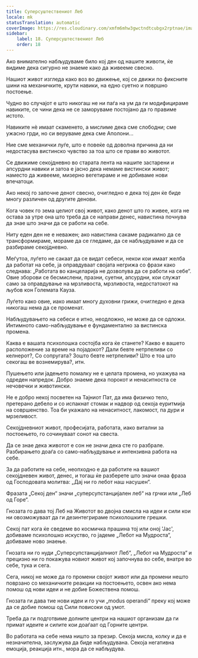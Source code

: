 ```yaml
---
title: Суперсуштествениот Леб
locale: mk
statusTranslation: automatic
coverImage: https://res.cloudinary.com/xmfm6mhw3gwctndtcubgx2rptnae/image/upload/v1740468922/small_cover_tratado_de_psicologia_revolucionaria_a4c0dca4e0.webp
sidebar:
    label: 18. Суперсуштествениот Леб
    order: 18
---
```

Ако внимателно набљудуваме било кој ден од нашите животи, ќе видиме дека сигурно не знаеме како да живееме свесно.

Нашиот живот изгледа како воз во движење, кој се движи по фиксните шини на механичките, крути навики, на едно суетно и површно постоење.

Чудно во случајот е што никогаш не ни паѓа на ум да ги модифицираме навиките, се чини дека не се заморуваме постојано да го правиме истото.

Навиките нè имаат скаменето, а мислиме дека сме слободни; сме ужасно грди, но си веруваме дека сме Аполони...

Ние сме механички луѓе, што е повеќе од доволна причина да ни недостасува вистинско чувство за тоа што се прави во животот.

Се движиме секојдневно во старата лента на нашите застарени и апсурдни навики и затоа е јасно дека немаме вистински живот; наместо да живееме, мизерно вегетираме и не добиваме нови впечатоци.

Ако некој го започне денот свесно, очигледно е дека тој ден ќе биде многу различен од другите денови.

Кога човек го зема целиот свој живот, како денот што го живее, кога не остава за утре она што треба да се направи денес, навистина почнува да знае што значи да се работи на себе.

Ниту еден ден не е неважен; ако навистина сакаме радикално да се трансформираме, мораме да се гледаме, да се набљудуваме и да се разбираме секојдневно.

Меѓутоа, луѓето не сакаат да се видат себеси, некои кои имаат желба да работат на себе, ја оправдуваат својата негрижа со фрази како следнава: „Работата во канцеларија не дозволува да се работи на себе“. Овие зборови се бесмислени, празни, суетни, апсурдни, кои служат само за оправдување на мрзливоста, мрзливоста, недостатокот на љубов кон Големата Кауза.

Луѓето како овие, иако имаат многу духовни грижи, очигледно е дека никогаш нема да се променат.

Набљудувањето на себеси е итно, неодложно, не може да се одложи. Интимното само-набљудување е фундаментално за вистинска промена.

Каква е вашата психолошка состојба кога ќе станете? Какво е вашето расположение за време на појадокот? Дали бевте нетрпеливи со келнерот?, Со сопругата? Зошто бевте нетрпеливи? Што е тоа што секогаш ве вознемирува?, итн.

Пушењето или јадењето помалку не е целата промена, но укажува на одреден напредок. Добро знаеме дека порокот и ненаситноста се нечовечки и животински.

Не е добро некој посветен на Тајниот Пат, да има физичко тело, претерано дебело и со испакнат стомак и надвор од секоја еуритмија на совршенство. Тоа би укажало на ненаситност, лакомост, па дури и мрзеливост.

Секојдневниот живот, професијата, работата, иако витални за постоењето, го сочинуваат сонот на свеста.

Да се знае дека животот е сон не значи дека сте го разбрале. Разбирањето доаѓа со само-набљудување и интензивна работа на себе.

За да работите на себе, неопходно е да работите на вашиот секојдневен живот, денес, и тогаш ќе разберете што значи онаа фраза од Господовата молитва: „Дај ни го лебот наш насушен“.

Фразата „Секој ден“ значи „суперсупстанцијален леб“ на грчки или „Леб од Горе“.

Гнозата го дава тој Леб на Животот во двојна смисла на идеи и сили кои ни овозможуваат да ги дезинтегрираме психолошките грешки.

Секој пат кога ќе сведеме во космичка прашина тој или оној 'Јас', добиваме психолошко искуство, го јадеме „Лебот на Мудроста“, добиваме ново знаење.

Гнозата ни го нуди „Суперсупстанцијалниот Леб“, „Лебот на Мудроста“ и прецизно ни го покажува новиот живот кој започнува во себе, внатре во себе, тука и сега.

Сега, никој не може да го промени својот живот или да промени нешто поврзано со механичките реакции на постоењето, освен ако нема помош од нови идеи и не добие Божествена помош.

Гнозата ги дава тие нови идеи и го учи „modus operandi“ преку кој може да се добие помош од Сили повисоки од умот.

Треба да ги подготвиме долните центри на нашиот организам да ги примат идеите и силите кои доаѓаат од Горните центри.

Во работата на себе нема ништо за презир. Секоја мисла, колку и да е незначителна, заслужува да биде набљудувана. Секоја негативна емоција, реакција итн., мора да се набљудува.

